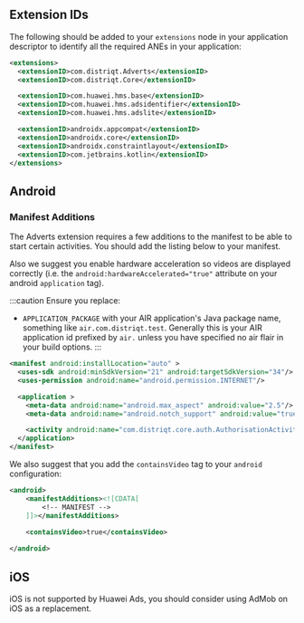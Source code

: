 

## Extension IDs

The following should be added to your `extensions` node in your application descriptor to identify all the required ANEs in your application:

```xml
<extensions>
  <extensionID>com.distriqt.Adverts</extensionID>
  <extensionID>com.distriqt.Core</extensionID>

  <extensionID>com.huawei.hms.base</extensionID>
  <extensionID>com.huawei.hms.adsidentifier</extensionID>
  <extensionID>com.huawei.hms.adslite</extensionID>

  <extensionID>androidx.appcompat</extensionID>
  <extensionID>androidx.core</extensionID>
  <extensionID>androidx.constraintlayout</extensionID>
  <extensionID>com.jetbrains.kotlin</extensionID>
</extensions>
```




## Android 

### Manifest Additions

The Adverts extension requires a few additions to the manifest to be able to start certain activities. You should add the listing below to your manifest.

Also we suggest you enable hardware acceleration so videos are displayed correctly (i.e. the `android:hardwareAccelerated="true"` attribute on your android `application` tag).

:::caution
Ensure you replace:
-  `APPLICATION_PACKAGE` with your AIR application's Java package name, something like `air.com.distriqt.test`. Generally this is your AIR application id prefixed by `air.` unless you have specified no air flair in your build options.
:::

```xml
<manifest android:installLocation="auto" >
  <uses-sdk android:minSdkVersion="21" android:targetSdkVersion="34"/>
  <uses-permission android:name="android.permission.INTERNET"/>

  <application >
    <meta-data android:name="android.max_aspect" android:value="2.5"/>
    <meta-data android:name="android.notch_support" android:value="true"/>

    <activity android:name="com.distriqt.core.auth.AuthorisationActivity" android:exported="false" android:theme="@android:style/Theme.Translucent.NoTitleBar"/>
  </application>
</manifest>
```

We also suggest that you add the `containsVideo` tag to your `android` configuration:


```xml
<android>
	<manifestAdditions><![CDATA[
		<!-- MANIFEST -->
	]]></manifestAdditions>
	
	<containsVideo>true</containsVideo>

</android>
```




## iOS 

iOS is not supported by Huawei Ads, you should consider using AdMob on iOS as a replacement.


